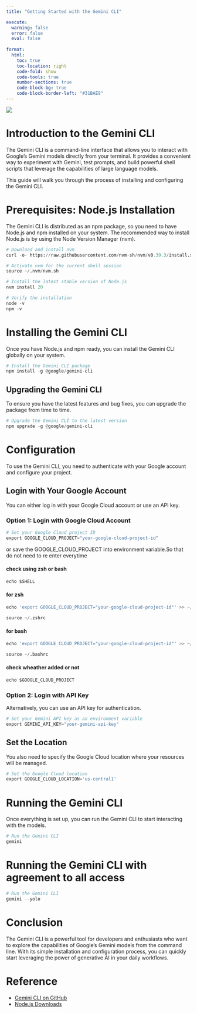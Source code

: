 ```yaml
---
title: "Getting Started with the Gemini CLI"

execute:
  warning: false
  error: false
  eval: false
  
format:
  html:
    toc: true
    toc-location: right
    code-fold: show
    code-tools: true
    number-sections: true
    code-block-bg: true
    code-block-border-left: "#31BAE9"
---
```


![](images/clipboard-4089562798.png)

# Introduction to the Gemini CLI

The Gemini CLI is a command-line interface that allows you to interact with Google's Gemini models directly from your terminal. It provides a convenient way to experiment with Gemini, test prompts, and build powerful shell scripts that leverage the capabilities of large language models.

This guide will walk you through the process of installing and configuring the Gemini CLI.

# Prerequisites: Node.js Installation

The Gemini CLI is distributed as an npm package, so you need to have Node.js and npm installed on your system. The recommended way to install Node.js is by using the Node Version Manager (nvm).

```python
# Download and install nvm
curl -o- https://raw.githubusercontent.com/nvm-sh/nvm/v0.39.3/install.sh | bash

# Activate nvm for the current shell session
source ~/.nvm/nvm.sh

# Install the latest stable version of Node.js
nvm install 20

# Verify the installation
node -v
npm -v
```

# Installing the Gemini CLI

Once you have Node.js and npm ready, you can install the Gemini CLI globally on your system.

```python
# Install the Gemini CLI package
npm install -g @google/gemini-cli
```

## Upgrading the Gemini CLI

To ensure you have the latest features and bug fixes, you can upgrade the package from time to time.

```python
# Upgrade the Gemini CLI to the latest version
npm upgrade -g @google/gemini-cli
```

# Configuration

To use the Gemini CLI, you need to authenticate with your Google account and configure your project.

## Login with Your Google Account

You can either log in with your Google Cloud account or use an API key.

### Option 1: Login with Google Cloud Account

```python
# Set your Google Cloud project ID
export GOOGLE_CLOUD_PROJECT="your-google-cloud-project-id"
```


or save the GOOGLE_CLOUD_PROJECT into environment variable.So that do not need to re enter everytime

#### check using zsh or bash

```python
echo $SHELL
```

#### for zsh
```python
echo 'export GOOGLE_CLOUD_PROJECT="your-google-cloud-project-id"' >> ~/.zshrc

source ~/.zshrc
```


#### for bash
```python
echo 'export GOOGLE_CLOUD_PROJECT="your-google-cloud-project-id"' >> ~/.bashrc

source ~/.bashrc
```


#### check wheather added or not

```python
echo $GOOGLE_CLOUD_PROJECT
```



### Option 2: Login with API Key

Alternatively, you can use an API key for authentication.

```python
# Set your Gemini API key as an environment variable
export GEMINI_API_KEY="your-gemini-api-key"
```

## Set the Location

You also need to specify the Google Cloud location where your resources will be managed.

```python
# Set the Google Cloud location
export GOOGLE_CLOUD_LOCATION='us-central1'
```

# Running the Gemini CLI

Once everything is set up, you can run the Gemini CLI to start interacting with the models.

```python
# Run the Gemini CLI
gemini
```

# Running the Gemini CLI with agreement to all access

```python
# Run the Gemini CLI
gemini --yolo
```



# Conclusion

The Gemini CLI is a powerful tool for developers and enthusiasts who want to explore the capabilities of Google's Gemini models from the command line. With its simple installation and configuration process, you can quickly start leveraging the power of generative AI in your daily workflows.

# Reference

-   [Gemini CLI on GitHub](https://github.com/google-gemini/gemini-cli)
-   [Node.js Downloads](https://nodejs.org/en/download)
